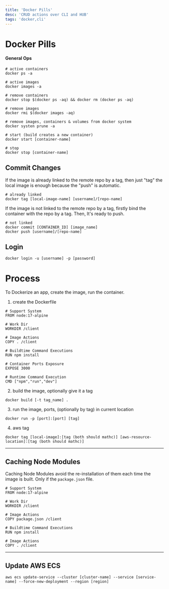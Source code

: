 ```yaml
---
title: 'Docker Pills'
desc: 'CRUD actions over CLI and HUB'
tags: 'docker,cli'
---
```


# Docker Pills

#### General Ops

```
# active containers
docker ps -a

# active images
docker images -a

# remove containers
docker stop $(docker ps -aq) && docker rm (docker ps -aq)

# remove images
docker rmi $(docker images -aq)

# remove images, containers & volumes from docker system
docker systen prune -a

# start (build creates a new container)
docker start [container-name]

# stop
docker stop [container-name]
```

## Commit Changes

If the image is already linked to the remote repo by a tag, then just "tag" the local image is enough because the "push" is automatic.

```
# already linked
docker tag [local-image-name] [username]/[repo-name]
```

If the image is not linked to the remote repo by a tag, firstly bind the container with the repo by a tag. Then, It's ready to push.

```
# not linked
docker commit [CONTAINER_ID] [image_name]
docker push [username]/[repo-name]
```

## Login

```
docker login -u [username] -p [password]
```

# Process

To Dockerize an app, create the image, run the container.

1. create the Dockerfile

```
# Support System
FROM node:17-alpine

# Work Dir
WORKDIR /client

# Image Actions
COPY . /client

# Buildtime Command Executions
RUN npm install

# Container Ports Exposure
EXPOSE 3000

# Runtime Command Execution
CMD ["npm","run","dev"]
```

2. build the image, optionally give it a tag

```
docker build [-t tag_name] .    
```

3. run the image, ports, (optionally by tag) in current location

```
docker run -p [port]:[port] [tag]
```

4. aws tag

```
docker tag [local-image]:[tag (both should mathc)] [aws-resource-location]:[tag (both should mathc)]
```


---


## Caching Node Modules

Caching Node Modules avoid the re-installation of them each time the image is built. Only if the `package.json` file.

```
# Support System
FROM node:17-alpine

# Work Dir
WORKDIR /client

# Image Actions
COPY package.json /client

# Buildtime Command Executions
RUN npm install

# Image Actions
COPY . /client
```


---


## Update AWS ECS

```
aws ecs update-service --cluster [cluster-name] --service [service-name] --force-new-deployment --region [region]
```










